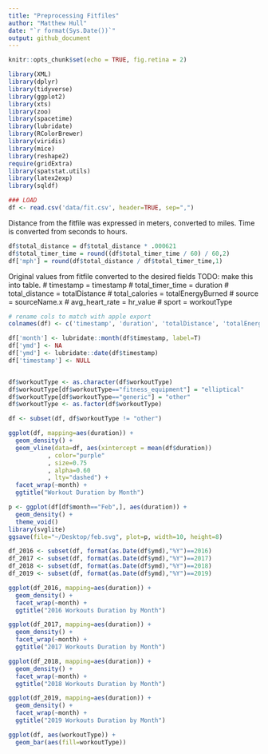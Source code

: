 ```yaml
---
title: "Preprocessing Fitfiles"
author: "Matthew Hull"
date: "`r format(Sys.Date())`"
output: github_document
---
```


```r
knitr::opts_chunk$set(echo = TRUE, fig.retina = 2)

```


```r
library(XML)
library(dplyr)
library(tidyverse)
library(ggplot2)
library(xts)
library(zoo)
library(spacetime)
library(lubridate)
library(RColorBrewer)
library(viridis)
library(mice)
library(reshape2)
require(gridExtra)
library(spatstat.utils)
library(latex2exp)
library(sqldf)

### LOAD 
df <- read.csv('data/fit.csv', header=TRUE, sep=",")
```


Distance from the fitfile was expressed in meters, converted to miles.  Time is converted from seconds to hours.  
```r
df$total_distance = df$total_distance * .000621
df$total_timer_time = round((df$total_timer_time / 60) / 60,2)
df['mph'] = round(df$total_distance / df$total_timer_time,1)
```

Original values from fitfile converted to the desired fields
TODO: make this into table. 
# timestamp = timestamp
# total_timer_time = duration
# total_distance = totalDistance
# total_calories = totalEnergyBurned
# source = sourceName.x
# avg_heart_rate = hr_value
# sport = workoutType

```r
# rename cols to match with apple export
colnames(df) <- c('timestamp', 'duration', 'totalDistance', 'totalEnergyBurned', 'sourceName.x', 'hr_value', 'workoutType', 'mph')

df['month'] <- lubridate::month(df$timestamp, label=T)
df['ymd'] <- NA
df['ymd'] <- lubridate::date(df$timestamp)
df['timestamp'] <- NULL


df$workoutType <- as.character(df$workoutType)
df$workoutType[df$workoutType=="fitness_equipment"] = "elliptical"
df$workoutType[df$workoutType=="generic"] = "other"
df$workoutType <- as.factor(df$workoutType)

df <- subset(df, df$workoutType != "other")
```


```r
ggplot(df, mapping=aes(duration)) + 
  geom_density() + 
  geom_vline(data=df, aes(xintercept = mean(df$duration))
           , color="purple"
           , size=0.75
           , alpha=0.60
           , lty="dashed") +  
  facet_wrap(~month) +
  ggtitle("Workout Duration by Month")

```

```r
p <- ggplot(df[df$month=="Feb",], aes(duration)) + 
  geom_density() +
  theme_void()
library(svglite)
ggsave(file="~/Desktop/feb.svg", plot=p, width=10, height=8)
```

```r
df_2016 <- subset(df, format(as.Date(df$ymd),"%Y")==2016)
df_2017 <- subset(df, format(as.Date(df$ymd),"%Y")==2017)
df_2018 <- subset(df, format(as.Date(df$ymd),"%Y")==2018)
df_2019 <- subset(df, format(as.Date(df$ymd),"%Y")==2019)
```

```r
ggplot(df_2016, mapping=aes(duration)) + 
  geom_density() + 
  facet_wrap(~month) +
  ggtitle("2016 Workouts Duration by Month")
```


```r
ggplot(df_2017, mapping=aes(duration)) + 
  geom_density() + 
  facet_wrap(~month) +
  ggtitle("2017 Workouts Duration by Month")
```

```r
ggplot(df_2018, mapping=aes(duration)) + 
  geom_density() + 
  facet_wrap(~month) +
  ggtitle("2018 Workouts Duration by Month")
```


```r
ggplot(df_2019, mapping=aes(duration)) + 
  geom_density() + 
  facet_wrap(~month) +
  ggtitle("2019 Workouts Duration by Month")
```

```r
ggplot(df, aes(workoutType)) +
  geom_bar(aes(fill=workoutType))
```

